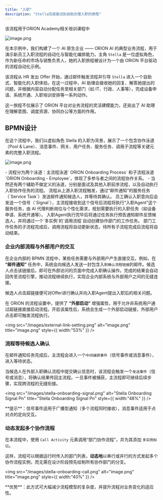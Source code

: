 ```yaml
---
title: "入职"
description: "Stella完成面试到自助办理入职的旅程"
---
```


<Info>
  该流程用于ORION Academy相关培训课程中
</Info>

![image.png](/images/academy-banner.png)

在本示例中，我们构建了一个 AI 原生企业 —— ORION AI 的典型业务流程，用于演示新员工入职流程的自动化与智能化编排能力。主角 `Stella` 是一位虚拟角色，作为新任命的市场与销售负责人，她的入职旅程被设计为一个由 ORION 平台驱动的流程自动化示例。

该流程从 HR 发出 Offer 开始，通过邮件触发流程并引导 `Stella` 进入一个自助式、智能化的入职体验。在这一过程中，AI 助理会接收她的回复、解答她提出的问题，并根据内容自动分配任务至相关部门（如 IT、行政、人事等），完成设备申请、系统开通、入职培训安排等一系列动作。

这一旅程不仅展示了 ORION 平台对业务流程的灵活建模能力，还突出了 AI 助理在理解意图、调度资源、协同办公等方面的作用。

## BPMN设计

在这个流程中，我们以虚拟角色 Stella 的入职为背景，展示了一个包含协作泳道（Pool & Lane）、消息事件、网关、用户任务、服务任务、调用子流程等关键元素的完整入职流程。

![image.png](/images/stella-onboarding-process.png)

<Card title="流程协作结构">
  - 流程分为两个泳道：主流程泳道` ORION Onboarding Process` 和子流程泳道 `ORION Onboarding - Employee`，体现了多参与者之间的流程协作关系。
  - 当然还有两个辅助不做定义的泳道，分别是面试及其他入职前序流程，以及自动执行入职协作任务的流程。
</Card>

<Steps>
  <Step title="流程启动" icon="play">
    流程从上游入职流程触发，通过“邮件通知”的服务任务（`Service Task`）发送邮件通知候选人，并等待其确认。
  </Step>
  <Step title="员工邮件确认及智能代理触发">
    员工确认入职意向后会发送一个信号（`Signal`），主流程接收到这个信号后流程将执行“入职Agent”这个服务任务，由 AI 代理判断岗位与个性化需求，规划需要执行的入职任务（如设备申请、系统开通等）。
  </Step>
  <Step title="信息反馈及后续任务处理调用">
    入职Agent执行完毕后将通过任务执行预告通知邮件反馈候选人，并将通过一个`多实例`的`调用流程`自动创建协作部门的工作任务。
  </Step>
  <Step title="子流程调用与状态更新" icon="stop">
    部门工作任务的子流程完成后，调用流程将自动更新状态，待所有子流程完成后流程将自动结束。
  </Step>
</Steps>

### **企业内部流程与外部用户的交互**

在企业内部的 BPMN 流程中，某些任务需要与外部用户产生直接交互。例如，在 **“邮件通知”** 任务中，系统会向候选人发送一封包含入`职确认流程链接`的邮件。候选人点击该链接后，即可在外部访问的页面中完成入职确认操作。完成的结果会自动回传至流程引擎，推动流程继续执行，实现企业内部系统与外部用户之间的无缝连接。

<Card title="Offer确认邮件" icon="envelope" iconType="duotone" img="images/accept-offer-email.png">
  候选人点击超链接便可对Offer进行确认并向入职Agent提出入职后的相关问题。
</Card>

在 ORION 的流程设置中，提供了 **“外部启动”** 增强属性，用于允许非系统用户通过超链接直接启动流程。开启该属性后，系统会生成一个外部启动链接，外部用户点击即可触发流程执行。

<img
  src="/images/external-link-setting.png"
  alt="image.png"
  title="image.png"
  style={{ width:"53%" }}
/>

### 流程等待候选人确认

在邮件通知任务完成后，主流程会进入一个`中间捕获事件`（信号事件或消息事件），进入等待状态。

当候选人在外部入职确认流程中提交确认信息时，该流程会触发一个`发送事件`（信号或消息），将确认结果传回主流程。一旦事件被捕获，主流程即可继续后续步骤，实现跨流程的无缝衔接。

<img
  src="/images/stella-onboarding-signal.png"
  alt="Stella Onboarding Signal Pn"
  title="Stella Onboarding Signal Pn"
  style={{ width:"48%" }}
/>

<Info>
  **提示**：信号事件适用于广播型通知（多个流程同时接收），消息事件适用于点对点的定向交互。
</Info>

### 动态发起多个协作流程

在本流程中，使用 `Call Activity` 元素调用“部门协作流程”，并为其添加 `多实例标记`。

这样，流程可以根据运行时传入的部门列表，**动态地**以串行或并行的方式发起多个协作流程实例，而无需在设计阶段预先绘制所有协作部门的分支。

<img
  src="/images/stella-onboarding-call.png"
  alt="image.png"
  title="image.png"
  style={{ width:"40%" }}
/>

<Info>
  **优势**：此方式可大幅减少流程模型的复杂度，并提升流程对业务变化的适应性。
</Info>